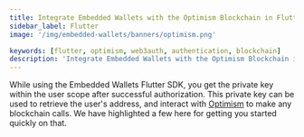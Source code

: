 ```yaml
---
title: Integrate Embedded Wallets with the Optimism Blockchain in Flutter
sidebar_label: Flutter
image: '/img/embedded-wallets/banners/optimism.png'

keywords: [flutter, optimism, web3auth, authentication, blockchain]
description: 'Integrate Embedded Wallets with the Optimism Blockchain in Flutter | Embedded Wallets'
---
```



<SEO
  title="Integrate Embedded Wallets with the Optimism Blockchain in Flutter"
  description="Integrate Embedded Wallets with the Optimism Blockchain in Flutter | Embedded Wallets"
  image="https://docs.metamask.io/img/embedded-wallets/banners/optimism.png"
  slug="/embedded-wallets/connect-blockchain/evm/optimism/flutter"
/>

While using the Embedded Wallets Flutter SDK, you get the private key within the user scope after successful authorization. This private key can be used to retrieve the user's address, and interact with [Optimism](https://optimism.io/) to make any blockchain calls. We have highlighted a few here for getting you started quickly on that.

<EVMInteraction />
